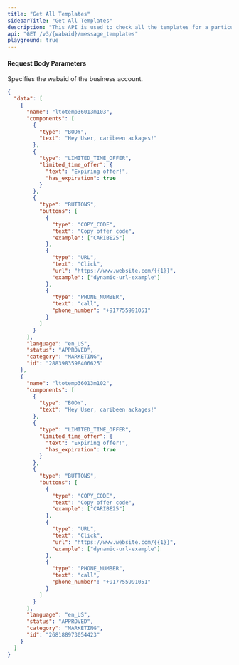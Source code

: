 ```yaml
---
title: "Get All Templates"
sidebarTitle: "Get All Templates"
description: "This API is used to check all the templates for a particular user."
api: "GET /v3/{wabaid}/message_templates"
playground: true
---
```


#### Request Body Parameters

<ParamField path="wabaid" type="string" required>
  Specifies the wabaid of the business account.
</ParamField>

<CodeGroup>

```json SampleResponse.json
{
  "data": [
    {
      "name": "ltotemp36013m103",
      "components": [
        {
          "type": "BODY",
          "text": "Hey User, caribeen ackages!"
        },
        {
          "type": "LIMITED_TIME_OFFER",
          "limited_time_offer": {
            "text": "Expiring offer!",
            "has_expiration": true
          }
        },
        {
          "type": "BUTTONS",
          "buttons": [
            {
              "type": "COPY_CODE",
              "text": "Copy offer code",
              "example": ["CARIBE25"]
            },
            {
              "type": "URL",
              "text": "Click",
              "url": "https://www.website.com/{{1}}",
              "example": ["dynamic-url-example"]
            },
            {
              "type": "PHONE_NUMBER",
              "text": "call",
              "phone_number": "+917755991051"
            }
          ]
        }
      ],
      "language": "en_US",
      "status": "APPROVED",
      "category": "MARKETING",
      "id": "2883983598406625"
    },
    {
      "name": "ltotemp36013m102",
      "components": [
        {
          "type": "BODY",
          "text": "Hey User, caribeen ackages!"
        },
        {
          "type": "LIMITED_TIME_OFFER",
          "limited_time_offer": {
            "text": "Expiring offer!",
            "has_expiration": true
          }
        },
        {
          "type": "BUTTONS",
          "buttons": [
            {
              "type": "COPY_CODE",
              "text": "Copy offer code",
              "example": ["CARIBE25"]
            },
            {
              "type": "URL",
              "text": "Click",
              "url": "https://www.website.com/{{1}}",
              "example": ["dynamic-url-example"]
            },
            {
              "type": "PHONE_NUMBER",
              "text": "call",
              "phone_number": "+917755991051"
            }
          ]
        }
      ],
      "language": "en_US",
      "status": "APPROVED",
      "category": "MARKETING",
      "id": "268188973054423"
    }
  ]
}
```

</CodeGroup>
